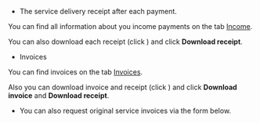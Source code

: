 - The service delivery receipt after each payment. 

You can find all information about you income payments on the tab [Income](https://platform.toloka.ai/requester/profile/payments?switchTab=income).

You can also download each receipt (click <img src="https://tlkfrontprod.azureedge.net/portal-production/static/uploaded/images/736b47163bdf14bf93febd553d908cdb/736b47163bdf14bf93febd553d908cdb_original_jpeg.jpeg" alt="" />) and click **Download receipt**.

- Invoices

You can find invoices on the tab [Invoices](https://platform.toloka.ai/requester/profile/payments?switchTab=invoices).

Also you can download invoice and receipt (click <img src="https://tlkfrontprod.azureedge.net/portal-production/static/uploaded/images/736b47163bdf14bf93febd553d908cdb/736b47163bdf14bf93febd553d908cdb_original_jpeg.jpeg" alt="" />) and click **Download invoice** and **Download receipt**.


- You can also request original service invoices via the form below.

    <Cut title="Request documents">

    <RequestersSupportForm />

    </Cut>